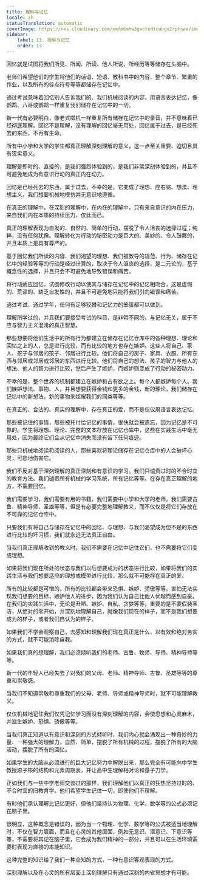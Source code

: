 ```yaml
---
title: 理解与记忆
locale: zh
statusTranslation: automatic
coverImage: https://res.cloudinary.com/xmfm6mhw3gwctndtcubgx2rptnae/image/upload/v1740337243/small_cover_educacion_fundamental_a051170f1c.webp
sidebar:
    label: 13. 理解与记忆
    order: 13
---
```

回忆就是试图将我们所见、所闻、所读、他人所说、所经历等等储存在头脑中。

老师们希望他们的学生将他们的话语、短语、教科书中的内容、整个章节、繁重的作业，以及所有的标点符号等等都储存在记忆中。

通过考试意味着回忆别人告诉我们的、我们机械阅读的内容，用语言表达记忆，像鹦鹉、八哥或鹦鹉一样重复我们储存在记忆中的一切。

新一代有必要明白，像老式唱机一样重复所有储存在记忆中的录音，并不意味着已经彻底理解。回忆不是理解，没有理解的回忆毫无用处，回忆属于过去，是已经死去的东西，不再有生命。

所有中小学和大学的学生都真正理解深刻理解的意义，这一点至关重要、迫切且具有现实意义。

理解是即时的、直接的，是我们强烈体验到的，是我们非常深刻体验到的，并且不可避免地成为有意识行动的真正内在动力。

回忆是已经死去的东西，属于过去，不幸的是，它变成了理想、座右铭、想法、理想主义，我们想要机械地模仿并无意识地遵循。

在真正的理解中，在深刻的理解中，在内在的理解中，只有来自意识的内在压力，来自我们内在本质的持续压力，仅此而已。

真正的理解表现为自发的、自然的、简单的行动，摆脱了令人沮丧的选择过程；纯粹，没有任何犹豫。理解转化为行动的秘密动力是巨大的、美妙的、令人鼓舞的，并且本质上是具有尊严的。

基于回忆我们所读的内容、我们渴望的理想、我们被教导的规范、行为、储存在记忆中的经验等等的行动是经过计算的，取决于令人沮丧的选择，是二元论的，基于概念性的选择，并且只会不可避免地导致错误和痛苦。

将行动适应回忆，试图修改行动以使其与储存在记忆中的记忆相吻合，这是虚假的、荒谬的、缺乏自发性的，并且不可避免地只能将我们引向错误和痛苦。

通过考试，通过学年，任何有足够狡猾和记忆力的笨蛋都可以做到。

理解所学过的，并且我们要接受考试的科目，是非常不同的，与记忆无关，属于不应与智力主义混淆的真正智慧。

那些想要将他们生活中的所有行为都建立在储存在记忆仓库中的各种理想、理论和回忆之上的人，总是进行比较，而有比较的地方也存在嫉妒。这些人将自己、家人、孩子与邻居的孩子、邻居进行比较。他们将自己的房子、家具、衣服、所有东西与邻居或邻居或邻居的东西进行比较。他们将自己的想法、孩子的智力与他人的想法、他人的智力进行比较，然后产生了嫉妒，而嫉妒则变成了行动的秘密动力。

不幸的是，整个世界的机制都建立在嫉妒和占有欲之上。每个人都嫉妒每个人。我们嫉妒想法、事物、人，并且想要获得金钱和更多的金钱，新的理论，我们储存在记忆中的新想法，新的事物来炫耀我们的同类等等。

在真正的、合法的、真实的理解中，存在真正的爱，而不是仅仅用语言表达记忆。

那些被记住的事情，那些被托付给记忆的事情，很快就会被遗忘，因为记忆是不可靠的。学生将理想、理论、完整的文本存放在记忆仓库中，这些在实践生活中毫无用处，因为最终它们会从记忆中消失而没有留下任何痕迹。

那些只机械地阅读和阅读的人，那些喜欢将理论储存在记忆仓库中的人会破坏心灵，可悲地伤害它。

我们不反对基于深刻理解的真正深刻和有意识的学习。我们只谴责过时的不合时宜的教育方法。我们谴责所有机械的学习系统，所有记忆等等。在存在真正理解的地方，不需要回忆。

我们需要学习，我们需要有用的书籍，我们需要中小学和大学的老师。我们需要古鲁、精神导师、圣雄等等，但是有必要完整地理解教义，而不仅仅是将它们存放在不可靠的记忆仓库中。

只要我们有将自己与储存在记忆中的回忆、与理想、与我们渴望成为但不是的东西进行比较的坏习惯，我们就永远无法真正自由。

当我们真正理解收到的教义时，我们不需要在记忆中记住它们，也不需要将它们变成理想。

如果将我们现在所处的状态与我们以后想要成为的状态进行比较，如果将我们的实践生活与我们想要适应的理想或模型进行比较，那么就不可能存在真正的爱。

所有的比较都是可憎的，所有的比较都会带来恐惧、嫉妒、骄傲等等。害怕无法实现我们想要的目标，嫉妒他人的进步，因为我们认为自己比他人优越而感到自豪。在我们的实践生活中，无论是丑陋、嫉妒、自私、贪婪等等，重要的是不要假装圣洁，从绝对的零开始，并深刻地理解自己，就像我们现在的样子，而不是我们想要成为的样子，或者我们自认为的样子。

如果我们不学会观察自己，去感知和理解我们现在真正是什么，以有效和绝对务实的方式，就不可能消除自我。

如果我们真的想理解，我们必须倾听我们的老师、古鲁、牧师、导师、精神导师等等。

新一代的年轻人已经失去了对我们的父母、老师、精神导师、古鲁、圣雄等等的尊重和崇敬感。

当我们不知道崇敬和尊重我们的父母、老师、导师或精神导师时，就不可能理解教义。

仅仅机械地记住我们仅凭记忆学习而没有深刻理解的内容，会使思想和心灵麻木，并滋生嫉妒、恐惧、骄傲等等。

当我们真正知道以有意识和深刻的方式倾听时，我们内心就会涌现出一种奇妙的力量、一种强大的理解力，自然、简单，摆脱了所有机械的过程，摆脱了所有的大脑活动，摆脱了所有的回忆。

如果学生的大脑从必须进行的巨大记忆努力中解脱出来，那么完全有可能向中学生教授原子核的结构和元素周期表，并让高中生理解相对论和量子力学。

正如我们与一些中学老师交谈过的那样，我们理解他们以真正的狂热坚持过时的、不合时宜的旧教育学。他们希望学生记住一切，即使他们不理解。

有时他们承认理解比记忆更好，但他们坚持认为物理、化学、数学等的公式必须记在脑子里。

很明显，这种概念是错误的，因为当一个物理、化学、数学等的公式被适当地理解时，不仅在智力层面，而且在心灵的其他层面，例如无意识、潜意识、下意识等等，不需要将其记在脑子里，它会成为我们精神的一部分，并且可以在生活环境需要时表现为直接的本能知识。

这种完整的知识给了我们一种全知的方式，一种有意识客观表现的方式。

深刻理解以及在心灵的所有层面上深刻理解只有通过深刻的内省冥想才有可能。
